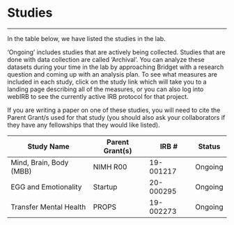 # Studies 

----------

In the table below, we have listed the studies in the lab. 

‘Ongoing’ includes studies that are actively being collected. Studies that are done with data collection are called ‘Archival’. You can analyze these datasets during your time in the lab by approaching Bridget with a research question and coming up with an analysis plan. To see what measures are included in each study, click on the study link which will take you to a landing page describing all of the measures, or you can also log into webIRB to see the currently active IRB protocol for that project. 

If you are writing a paper on one of these studies, you will need to cite the Parent Grant/s used for that study (you should also ask your collaborators if they have any fellowships that they would like listed).

| Study Name              | Parent Grant(s) | IRB #     | Status  |
| ----------------------- | --------------- | --------- | ------- |
| Mind, Brain, Body (MBB) | NIMH R00        | 19-001217 | Ongoing |
| EGG and Emotionality    | Startup         | 20-000295 | Ongoing |
| Transfer Mental Health  | PROPS           | 19-002273 | Ongoing |
